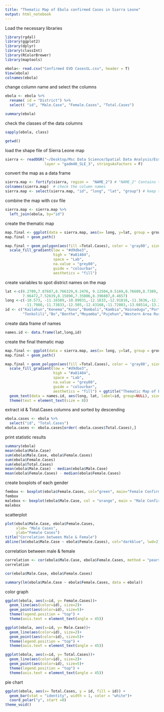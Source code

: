 ```yaml
---
title: "Thematic Map of Ebola confirmed Cases in Sierra Leone"
output: html_notebook
---
```



Load the necessary libraries
```r
library(rgdal)
library(ggplot2)
library(dplyr)
library(classInt)
library(RColorBrewer)
library(maptools)

```

```r
ebola<- read.csv("Confirmed EVD CasesSL.csv", header = T)
View(ebola)
colnames(ebola)
```
change column name and select the columns
```r
ebola <- ebola %>%  
  rename( id = "District") %>% 
  select( "id", "Male.Case", "Female.Cases", "Total.Cases")

```

```r
summary(ebola)

```

check the classes of the data columns


```r
sapply(ebola, class)
```

```r
getwd()
```

load the shape file of Sierra Leone map
```r
sierra <- readOGR("~/Desktop/Msc Data Science/Spatial Data Analysis/Essay-20220318/Essay_Isaak Karagiannidis/gadm40_SLE_shp",
                  layer = "gadm40_SLE_3", stringsAsFactors = F)
```

convert the map as a data frame
```r
sierra.map <- fortify(sierra, region =  "NAME_2") # "NAME_2" Contains the regions 
colnames(sierra.map)  # check the column names
sierra.map <- select(sierra.map, "id", "long", "lat", "group") # keep the necessary columns
```

combine the map with csv file
```r
sierra.map <- sierra.map %>%
  left_join(ebola, by="id")
```

create the thematic map
```r
map.final <- ggplot(data = sierra.map, aes(x= long, y=lat, group = group))
map.final + geom_path()

map.final + geom_polygon(aes(fill =Total.Cases), color = 'gray80', size= 0.5) + coord_fixed(1) + 
  scale_fill_gradient(low = "#d9dbe3",
                      high = "#a81404",
                      space = "Lab",
                      na.value = "grey80",
                      guide = "colourbar",
                      aesthetics = "fill")
```

create variables to spot district names on the map
```r
lat <-c(8.2789,7.87687,8.766329,9.2476, 9.12504,9.5169,8.76609,8.7389,
        7.96472,7.52639,8.15898,7.35806,8.396807,8.4657) 
long <-c(-10.573, -11.16589,-10.89031,-12.1633,-12.91816,-11.3636,-12.78696,
         -11.7980,-11.73833,-12.505,-12.43168,-11.72083,-13.08514,-13.2317)
id <- c("Kailahun","Kenema","Kono","Bombali","Kambia","Koinadugu","Port Loko",
        "Tonkolili","Bo","Bonthe","Moyamba","Pujehun","Western Area Rural","Western Area Urban")
```

create data frame of names
```r
names.id <- data.frame(lat,long,id)
```

create the final thematic map
```r
map.final <- ggplot(data = sierra.map, aes(x= long, y=lat, group = group))
map.final + geom_path()

map.final + geom_polygon(aes(fill =Total.Cases), color = 'gray80', size= 0.5) + coord_fixed(1) + 
  scale_fill_gradient(low = "#d9dbe3",
                      high = "#a81404",
                      space = "Lab",
                      na.value = "grey80",
                      guide = "colourbar",
                      aesthetics = "fill") + ggtitle("Thematic Map of Ebola confirmed Cases in Sierra Leone by district, from  5 to 18 December 2015") +
  geom_text(data = names.id, aes(long, lat, label=id, group=NULL), size=3, color="black")+ 
  theme(text = element_text(size = 8))
```

extract id & Total.Cases columns and sorted by descending
```r
ebola.cases <- ebola %>% 
  select("id", "Total.Cases")
ebola.cases <- ebola.cases[order(-ebola.cases$Total.Cases),]

```

print statistic results
```r
summary(ebola)
mean(ebola$Male.Case)
sum(ebola$Male.Case, ebola$Female.Cases)
sum(ebola$Female.Cases)
sum(ebola$Total.Cases)
mean(ebola$Male.Case) - median(ebola$Male.Case)  
mean(ebola$Female.Cases) - median(ebola$Female.Cases)
```

create boxplots of each gender
```r
fembox <- boxplot(ebola$Female.Cases, col="green", main="Female Confirmed Cases")
fembox
malebox <- boxplot(ebola$Male.Case, col = "orange", main = "Male Confirmed Cases")
malebox
```

scatterplot   
```r
plot(ebola$Male.Case, ebola$Female.Cases,
     xlab= "Male Cases",
     ylab="Female Cases")
title("Correlation between Male & Female")
abline(lm(ebola$Male.Case ~ ebola$Female.Cases), col="darkblue", lwd=2)
```

correlation between male & female
```r
correlation <- cor(ebola$Male.Case, ebola$Female.Cases, method = "pearson")
correlation

cor(ebola$Male.Case, ebola$Female.Cases)
```

```r
summary(lm(ebola$Male.Case ~ ebola$Female.Cases, data = ebola))
```

color graph
```r
ggplot(ebola, aes(x=id, y= Female.Cases))+
  geom_line(aes(color=id), size=2)+
  geom_point(aes(color=id), size=5)+
  theme(legend.position = "top") +
  theme(axis.text = element_text(angle = 45))
```

```r
ggplot(ebola, aes(x=id, y= Male.Case))+
  geom_line(aes(color=id), size=2)+
  geom_point(aes(color=id), size=5)+
  theme(legend.position = "top") +
  theme(axis.text = element_text(angle = 45))
```

```r
ggplot(ebola, aes(x=id, y= Total.Cases))+
  geom_line(aes(color=id), size=2)+
  geom_point(aes(color=id), size=5)+
  theme(legend.position = "top") +
  theme(axis.text = element_text(angle = 45))
```

pie chart
```r
ggplot(ebola, aes(x= Total.Cases, y = id, fill = id)) +
  geom_bar(stat = "identity", width = 1, color = "white")+
  coord_polar("y", start =0)
theme_void()
```



